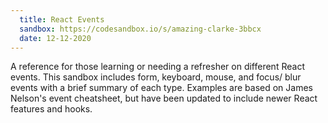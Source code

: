 ```yaml
---
  title: React Events
  sandbox: https://codesandbox.io/s/amazing-clarke-3bbcx
  date: 12-12-2020
---
```


A reference for those learning or needing a refresher on different React events. This sandbox includes form, keyboard, mouse, and focus/ blur events with a brief summary of each type. Examples are based on James Nelson's event cheatsheet, but have been updated to include newer React features and hooks.
